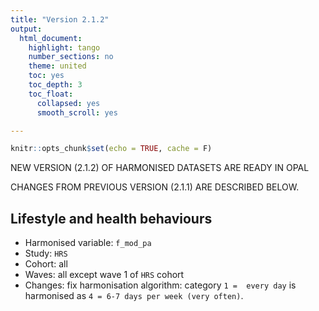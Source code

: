 ```yaml
---
title: "Version 2.1.2"
output: 
  html_document:
    highlight: tango
    number_sections: no
    theme: united
    toc: yes
    toc_depth: 3
    toc_float:
      collapsed: yes
      smooth_scroll: yes

---
```


```r
knitr::opts_chunk$set(echo = TRUE, cache = F)
```

NEW VERSION (2.1.2) OF HARMONISED DATASETS ARE READY IN OPAL 

CHANGES FROM PREVIOUS VERSION (2.1.1) ARE DESCRIBED BELOW.



## Lifestyle and health behaviours


 + Harmonised variable: `f_mod_pa`
 + Study: `HRS`
 + Cohort: all
 + Waves: all except wave 1 of `HRS` cohort
 + Changes: fix harmonisation algorithm: category `1 =  every day` is harmonised as `4 = 6-7 days per week (very often)`.


